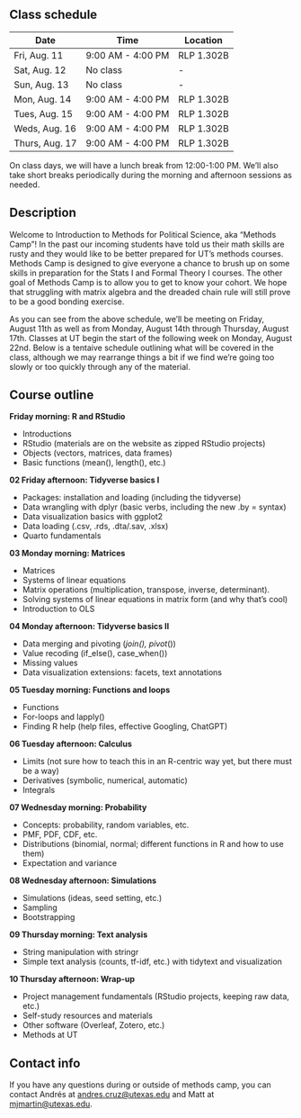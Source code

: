 ## Class schedule {.unnumbered}

| Date           | Time              | Location   |
|----------------|-------------------|------------|
| Fri, Aug. 11   | 9:00 AM - 4:00 PM | RLP 1.302B |
| Sat, Aug. 12   | No class          | -          |
| Sun, Aug. 13   | No class          | -          |
| Mon, Aug. 14   | 9:00 AM - 4:00 PM | RLP 1.302B |
| Tues, Aug. 15  | 9:00 AM - 4:00 PM | RLP 1.302B |
| Weds, Aug. 16  | 9:00 AM - 4:00 PM | RLP 1.302B |
| Thurs, Aug. 17 | 9:00 AM - 4:00 PM | RLP 1.302B |

On class days, we will have a lunch break from 12:00-1:00 PM. We'll also take short breaks periodically during the morning and afternoon sessions as needed. 

## Description {.unnumbered}

Welcome to Introduction to Methods for Political Science, aka “Methods Camp”! In the past our incoming students have told us their math skills are rusty and they would like to be better prepared for UT’s methods courses. Methods Camp is designed to give everyone a chance to brush up on some skills in preparation for the Stats I and Formal Theory I courses. The other goal of Methods Camp is to allow you to get to know your cohort. We hope that struggling with matrix algebra and the dreaded chain rule will still prove to be a good bonding exercise.

As you can see from the above schedule, we’ll be meeting on Friday, August 11th as well as from Monday, August 14th through Thursday, August 17th. Classes at UT begin the start of the following week on Monday, August 22nd. Below is a tentaive schedule outlining what will be covered in the class, although we may rearrange things a bit if we find we’re going too slowly or too quickly through any of the material.

## Course outline {.unnumbered}

**Friday morning: R and RStudio** 

- Introductions
- RStudio (materials are on the website as zipped RStudio projects)
- Objects (vectors, matrices, data frames)
- Basic functions (mean(), length(), etc.)

**02 Friday afternoon: Tidyverse basics I**

- Packages: installation and loading (including the tidyverse)
- Data wrangling with dplyr (basic verbs, including the new .by = syntax)
- Data visualization basics with ggplot2
- Data loading (.csv, .rds, .dta/.sav, .xlsx)
- Quarto fundamentals

**03 Monday morning: Matrices**

- Matrices
- Systems of linear equations
- Matrix operations (multiplication, transpose, inverse, determinant).
- Solving systems of linear equations in matrix form (and why that’s cool)
- Introduction to OLS

**04 Monday afternoon: Tidyverse basics II**

- Data merging and pivoting (*_join(), pivot_*())
- Value recoding (if_else(), case_when())
- Missing values
- Data visualization extensions: facets, text annotations

**05 Tuesday morning: Functions and loops**

- Functions
- For-loops and lapply()
- Finding R help (help files, effective Googling, ChatGPT)

**06 Tuesday afternoon: Calculus**

- Limits (not sure how to teach this in an R-centric way yet, but there must be a way)
- Derivatives (symbolic, numerical, automatic)
- Integrals

**07 Wednesday morning: Probability**

- Concepts: probability, random variables, etc.
- PMF, PDF, CDF, etc.
- Distributions (binomial, normal; different functions in R and how to use them)
- Expectation and variance

**08 Wednesday afternoon: Simulations**

- Simulations (ideas, seed setting, etc.)
- Sampling
- Bootstrapping

**09 Thursday morning: Text analysis**

- String manipulation with stringr
- Simple text analysis (counts, tf-idf, etc.) with tidytext and visualization

**10 Thursday afternoon: Wrap-up**

- Project management fundamentals (RStudio projects, keeping raw data, etc.)
- Self-study resources and materials
- Other software (Overleaf, Zotero, etc.)
- Methods at UT

## Contact info {.unnumbered}

If you have any questions during or outside of methods camp, you can contact Andrés at [andres.cruz@utexas.edu](andres.cruz@utexas.edu) and Matt at [mjmartin@utexas.edu](mjmartin@utexas.edu). 


